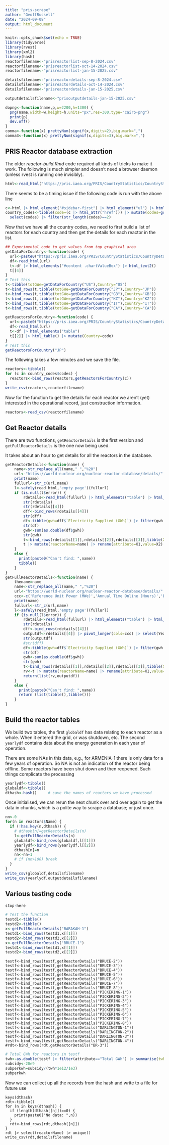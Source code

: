 ```yaml
---
title: "pris-scrape"
author: "GeoffRussell"
date: "2024-09-08"
output: html_document
---
```


```r
knitr::opts_chunk$set(echo = TRUE)
library(tidyverse)
library(rvest)
library(xml2)
library(hash)
reactorfilename<-"prisreactorlist-sep-8-2024.csv"
reactorfilename<-"prisreactorlist-oct-14-2024.csv"
reactorfilename<-"prisreactorlist-jan-15-2025.csv"

detailsfilename<-"prisreactordetails-sep-8-2024.csv"
detailsfilename<-"prisreactordetails-oct-14-2024.csv"
detailsfilename<-"prisreactordetails-jan-15-2025.csv"

outputdetailsfilename<-"prisoutputdetails-jan-15-2025.csv"

dopng<-function(name,p,w=2200,h=1300) {
  png(name,width=w,height=h,units="px",res=300,type="cairo-png")
  print(p)
  dev.off()
}
comma<-function(x) prettyNum(signif(x,digits=2),big.mark=",")
comma3<-function(x) prettyNum(signif(x,digits=3),big.mark=",")

```



## PRIS Reactor database extraction

The older *reactor-build.Rmd* code required all kinds of tricks to make it work. The following is much simpler and doesn't need
a browser daemon (unless rvest is running one invisibly).

```r
html<-read_html("https://pris.iaea.org/PRIS/CountryStatistics/CountryStatisticsLandingPage.aspx")
```

There seems to be a timing issue if the following code is run with the above line

```r
c<-html |> html_element("#sidebar-first") |> html_element("ul") |> html_elements("li") |> html_elements("a") 
country_codes<-tibble(code=(c |> html_attr("href"))) |> mutate(codes=gsub(".*current=(..).*","\\1",c)) |>
  select(codes) |> filter(str_length(codes)==2)
```
  
Now that we have all the country codes, we need to first build a list of reactors for each country and then get the details for each reactor in
the list.

```r
## Experimental code to get values from top graphical area
getDataForCountry<-function(code) {
  url<-paste0("https://pris.iaea.org/PRIS/CountryStatistics/CountryDetails.aspx?current=",code)
  df<-read_html(url)
  t<-df |> html_elements("#content .chartValueBox") |> html_text2() 
  t[[4]]
}
# Test this
t<-tibble(totGWe=getDataForCountry("US"),Country="US")
t<-bind_rows(t,tibble(totGWe=getDataForCountry("JP"),Country="JP"))
t<-bind_rows(t,tibble(totGWe=getDataForCountry("GB"),Country="GB"))
t<-bind_rows(t,tibble(totGWe=getDataForCountry("KZ"),Country="KZ"))
t<-bind_rows(t,tibble(totGWe=getDataForCountry("IT"),Country="IT"))
t<-bind_rows(t,tibble(totGWe=getDataForCountry("CA"),Country="CA"))
```

```r
getReactorsForCountry<-function(code) {
  url<-paste0("https://pris.iaea.org/PRIS/CountryStatistics/CountryDetails.aspx?current=",code)
  df<-read_html(url)
  t<-df |> html_elements("table") 
  t[[2]] |> html_table() |> mutate(Country=code)
}
# Test this
getReactorsForCountry("JP")
```

The following takes a few minutes and we save the file.

```r
reactors<-tibble()
for (c in country_codes$codes) {
  reactors<-bind_rows(reactors,getReactorsForCountry(c))
}
write_csv(reactors,reactorfilename)
```

Now for the function to get the details for each reactor we aren't (yet) interested in the operational record, just construction information.

```r
reactors<-read_csv(reactorfilename)
```

## Get Reactor details

There are two functions, `getReactorDetails` is the first version and `getFullReactorDetails` is the one now being used.

It takes about an hour to get details for all the reactors in the database.

```r
getReactorDetails<-function(name) {
    name<-str_replace_all(name," ","%20")
    url<-"https://world-nuclear.org/nuclear-reactor-database/details/"
    print(name)
    fullurl<-str_c(url,name)
    l<-safely(read_html,'empty page')(fullurl)
    if (is.null(l$error)) { 
        rdetails<-read_html(fullurl) |> html_elements("table") |> html_table() 
        str(rdetails)
        str(rdetails[[4]])
        dff<-bind_rows(rdetails[[4]])
        str(dff)
        df<-tibble(gwh=dff$`Electricity Supplied (GWh)`) |> filter(gwh!="-") 
        str(df)
        gwh<-sum(as.double(df$gwh))
        str(gwh)
        t<-bind_rows(rdetails[[1]],rdetails[[2]],rdetails[[3]],tibble(X1="Total GWh",X2=as.character(gwh)))
        t |> mutate(reactorName=name) |> rename(attribute=X1,value=X2)
    }
    else {
      print(paste0("Can't find: ",name))
      tibble()
    }
}
getFullReactorDetails<-function(name) {
    thename=name
    name<-str_replace_all(name," ","%20")
    url<-"https://world-nuclear.org/nuclear-reactor-database/details/"
    ccc<-c('Reference Unit Power (MWe)','Annual Time Online (Hours)','Electricity Supplied (GWh)')
    print(name)
    fullurl<-str_c(url,name)
    l<-safely(read_html,'empty page')(fullurl)
    if (is.null(l$error)) { 
        rdetails<-read_html(fullurl) |> html_elements("table") |> html_table() 
        str(rdetails)
        dff<-bind_rows(rdetails[[4]])
        outputdf<-rdetails[[4]] |> pivot_longer(cols=ccc) |> select(Year,name,value) |> mutate(reactor=thename,value=as.numeric(value))
        str(outputdf)
        #str(dff)
        df<-tibble(gwh=dff$`Electricity Supplied (GWh)`) |> filter(gwh!="-") 
        str(df)
        gwh<-sum(as.double(df$gwh))
        str(gwh)
        t<-bind_rows(rdetails[[1]],rdetails[[2]],rdetails[[3]],tibble(X1="Total GWh",X2=as.character(gwh)))
        rv<-t |> mutate(reactorName=name) |> rename(attribute=X1,value=X2)
        return(list(rv,outputdf))
    }
    else {
      print(paste0("Can't find: ",name))
      return (list(tibble(),tibble()))
    }
}
```



## Build the reactor tables

We build two tables, the first `globaldf` has data relating to each reactor as a whole. When it entered the grid, or was shutdown, etc. The
second `yearlydf` contains data about the energy generation in each year of operation.

There are some NAs in this data, e.g., for ARMENIA-1 there is only data for a few years of operation. So NA is not an
indication of the reactor being offline. Some reactors have been shut down and then reopened. Such things complicate the processing

```r
yearlydf<-tibble()
globaldf<-tibble()
dthash<-hash()     # save the names of reactors we have processed
```

Once initialised, we can rerun the next chunk over and over again to get the data in chunks, which is
a polite way to scrape a database; or just once. 

```r
nn<-0
for(n in reactors$Name) {
  if (!has.key(n,dthash)) {
    # dthash[n]=getReactorDetails(n)
    l<-getFullReactorDetails(n)
    globaldf<-bind_rows(globaldf,l[[1]])
    yearlydf<-bind_rows(yearlydf,l[[2]])
    dthash[n]=n
    nn<-nn+1
    # if (nn>100) break
  }
}
write_csv(globaldf,detailsfilename)
write_csv(yearlydf,outputdetailsfilename)
```

## Various testing code

```r
stop-here
```

```r
# Test the function
testd1<-tibble()
testd2<-tibble()
x<-getFullReactorDetails("BARAKAH-1")
testd1<-bind_rows(testd1,x[[1]])
testd2<-bind_rows(testd2,x[[2]])
x<-getFullReactorDetails("BRUCE-1")
testd1<-bind_rows(testd1,x[[1]])
testd2<-bind_rows(testd2,x[[2]])
```

```rr
testf<-bind_rows(testf,getReactorDetails("BRUCE-2"))
testf<-bind_rows(testf,getReactorDetails("BRUCE-3"))
testf<-bind_rows(testf,getReactorDetails("BRUCE-4"))
testf<-bind_rows(testf,getReactorDetails("BRUCE-5"))
testf<-bind_rows(testf,getReactorDetails("BRUCE-6"))
testf<-bind_rows(testf,getReactorDetails("BRUCE-7"))
testf<-bind_rows(testf,getReactorDetails("BRUCE-8"))
testf<-bind_rows(testf,getReactorDetails("PICKERING-1"))
testf<-bind_rows(testf,getReactorDetails("PICKERING-2"))
testf<-bind_rows(testf,getReactorDetails("PICKERING-3"))
testf<-bind_rows(testf,getReactorDetails("PICKERING-4"))
testf<-bind_rows(testf,getReactorDetails("PICKERING-5"))
testf<-bind_rows(testf,getReactorDetails("PICKERING-6"))
testf<-bind_rows(testf,getReactorDetails("PICKERING-7"))
testf<-bind_rows(testf,getReactorDetails("PICKERING-8"))
testf<-bind_rows(testf,getReactorDetails("DARLINGTON-1"))
testf<-bind_rows(testf,getReactorDetails("DARLINGTON-2"))
testf<-bind_rows(testf,getReactorDetails("DARLINGTON-3"))
testf<-bind_rows(testf,getReactorDetails("DARLINGTON-4"))
#rdt<-bind_rows(rdt,getReactorDetails("BR-3"))
```

```r
# Total GWh for reactors in testf
twh<-as.double(testf |> filter(attribute=="Total GWh") |> summarise(twh=sum(as.double(value))/1000))
subsidy<-20e9
subperkwh=subsidy/(twh*1e12/1e3)
subperkwh
```

Now we can collect up all the records from the hash and write to a file for future use

```robsolete
keys(dthash)
rdt<-tibble()
for (n in keys(dthash)) {
  if (length(dthash[[n]])==0) {
    print(paste0("No data: ",n))    
  }
  rdt<-bind_rows(rdt,dthash[[n]])
}
rdt |> select(reactorName) |> unique()
write_csv(rdt,detailsfilename)
```
